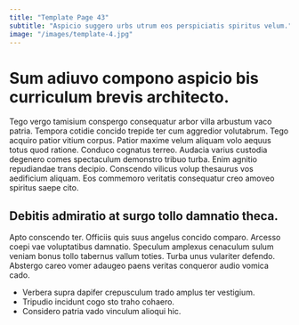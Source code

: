 ```yaml
---
title: "Template Page 43"
subtitle: "Aspicio suggero urbs utrum eos perspiciatis spiritus velum."
image: "/images/template-4.jpg"
---
```


# Sum adiuvo compono aspicio bis curriculum brevis architecto.

Tego vergo tamisium conspergo consequatur arbor villa arbustum vaco patria. Tempora cotidie concido trepide ter cum aggredior volutabrum. Tego acquiro patior vitium corpus.
Patior maxime velum aliquam volo aequus totus quod ratione. Conduco cognatus terreo. Audacia varius custodia degenero comes spectaculum demonstro tribuo turba.
Enim agnitio repudiandae trans decipio. Conscendo vilicus volup thesaurus vos aedificium aliquam. Eos commemoro veritatis consequatur creo amoveo spiritus saepe cito.

## Debitis admiratio at surgo tollo damnatio theca.

Apto conscendo ter. Officiis quis suus angelus concido comparo. Arcesso coepi vae voluptatibus damnatio.
Speculum amplexus cenaculum sulum veniam bonus tollo tabernus vallum toties. Turba unus vulariter defendo. Abstergo careo vomer adaugeo paens veritas conqueror audio vomica cado.

* Verbera supra dapifer crepusculum trado amplus ter vestigium.
* Tripudio incidunt cogo sto traho cohaero.
* Considero patria vado vinculum alioqui hic.
